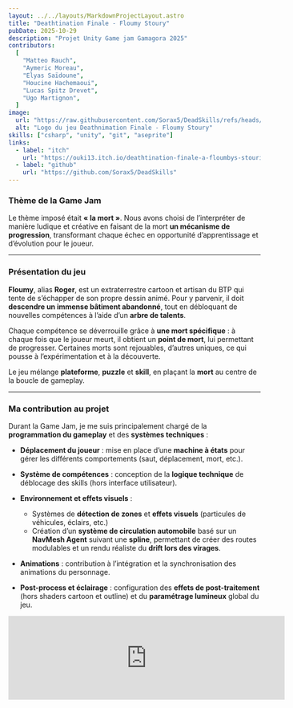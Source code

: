 ```yaml
---
layout: ../../layouts/MarkdownProjectLayout.astro
title: "Deathtination Finale - Floumy Stoury"
pubDate: 2025-10-29
description: "Projet Unity Game jam Gamagora 2025"
contributors:
  [
    "Matteo Rauch",
    "Aymeric Moreau",
    "Elyas Saïdoune",
    "Houcine Hachemaoui",
    "Lucas Spitz Drevet",
    "Ugo Martignon",
  ]
image:
  url: "https://raw.githubusercontent.com/Sorax5/DeadSkills/refs/heads/main/Assets/Sprites/im.png"
  alt: "Logo du jeu Deathnimation Finale - Floumy Stoury"
skills: ["csharp", "unity", "git", "aseprite"]
links:
  - label: "itch"
    url: "https://ouki13.itch.io/deathtination-finale-a-floumbys-stourie"
  - label: "github"
    url: "https://github.com/Sorax5/DeadSkills"
---
```


### Thème de la Game Jam

Le thème imposé était **« la mort »**.
Nous avons choisi de l’interpréter de manière ludique et créative en faisant de la mort **un mécanisme de progression**, transformant chaque échec en opportunité d’apprentissage et d’évolution pour le joueur.

---

### Présentation du jeu

**Floumy**, alias **Roger**, est un extraterrestre cartoon et artisan du BTP qui tente de s’échapper de son propre dessin animé.
Pour y parvenir, il doit **descendre un immense bâtiment abandonné**, tout en débloquant de nouvelles compétences à l’aide d’un **arbre de talents**.

Chaque compétence se déverrouille grâce à **une mort spécifique** : à chaque fois que le joueur meurt, il obtient un **point de mort**, lui permettant de progresser. Certaines morts sont rejouables, d’autres uniques, ce qui pousse à l’expérimentation et à la découverte.

Le jeu mélange **plateforme**, **puzzle** et **skill**, en plaçant la **mort** au centre de la boucle de gameplay.

---

### Ma contribution au projet

Durant la Game Jam, je me suis principalement chargé de la **programmation du gameplay** et des **systèmes techniques** :

- **Déplacement du joueur** : mise en place d’une **machine à états** pour gérer les différents comportements (saut, déplacement, mort, etc.).
- **Système de compétences** : conception de la **logique technique** de déblocage des skills (hors interface utilisateur).
- **Environnement et effets visuels** :

  - Systèmes de **détection de zones** et **effets visuels** (particules de véhicules, éclairs, etc.)
  - Création d’un **système de circulation automobile** basé sur un **NavMesh Agent** suivant une **spline**, permettant de créer des routes modulables et un rendu réaliste du **drift lors des virages**.

- **Animations** : contribution à l’intégration et la synchronisation des animations du personnage.
- **Post-process et éclairage** : configuration des **effets de post-traitement** (hors shaders cartoon et outline) et du **paramétrage lumineux** global du jeu.

<iframe
  frameborder="0"
  src="https://itch.io/embed/3997771"
  width="552"
  height="167"
>
  <a href="https://ouki13.itch.io/deathtination-finale-a-floumbys-stourie">
    "Deathtination Finale" -a Floumby's Stourie by Ouki, SoraxDubbing, egoia,
    Houcine_Hachemaoui, Lucas SPITZ DREVET
  </a>
</iframe>
